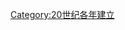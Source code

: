 {{Catdiffuse}}

{{estcat|198|4|1979|1990}}
{{Commons cat|1984 establishments}}
[[Category:20世纪各年建立|Category:20世纪各年建立]]